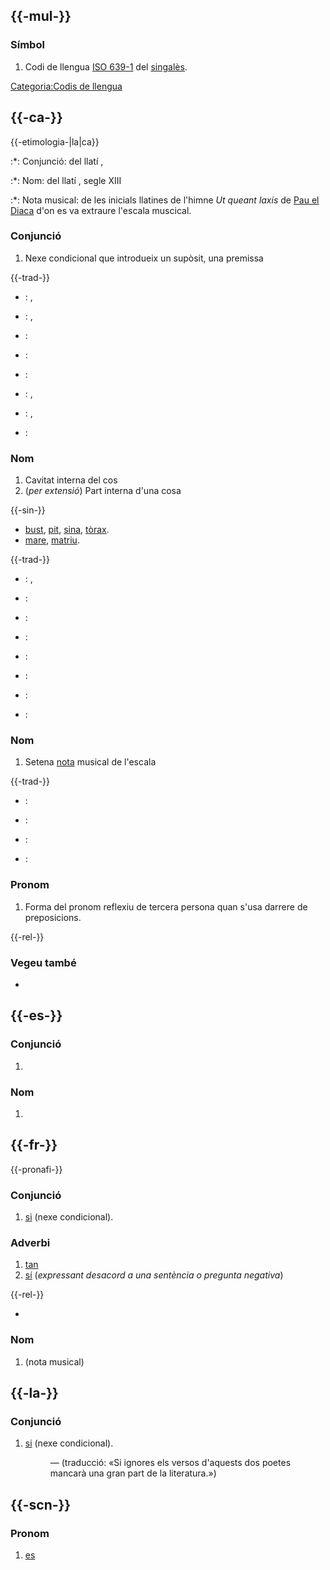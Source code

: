 {{vegeu|sí|Si|SI|sì|SÍ}}

== {{-mul-}} ==

=== Símbol ===
{{lema|mul|símbol}}

# Codi de llengua [[w:ISO 639-1|ISO 639-1]] del [[singalès]].

[[Categoria:Codis de llengua]]

== {{-ca-}} ==
{{ca-pron|/si/}}
{{-etimologia-|la|ca}}
:*: Conjunció: del llatí {{terme|la|sī}}, {{etim-s|ca|XII}}
:*: Nom: del llatí {{terme|la|sĭnus}}, segle XIII
:*: Nota musical: de les inicials llatines {{terme|la|sancte|Sancte}} {{terme|la|Ioannes}} de l'himne ''Ut queant laxis'' de [[w:Pau el Diaca|Pau el Diaca]] d'on es va extraure l'escala muscical.
{{anagrames|lang=ca|is}}

=== Conjunció ===
{{lema|ca|conjunció}}

# Nexe condicional que introdueix un supòsit, una premissa

{{-trad-}}
{{inici|Conjunció}}
* {{de}}: {{trad|de|wenn}}, {{trad|de|falls}}
* {{en}}: {{trad|en|if}}, {{trad|en|whether}}
* {{es}}: {{trad|es|si}}
* {{sl}}: {{trad|sl|če}}
{{mig}}
* {{fr}}: {{trad|fr|si}}
* {{hi}}: {{trad|hi|अगर}}, {{trad|hi|यदि}}
* {{nl}}: {{trad|nl|indien}}, {{trad|nl|als}}
* {{ru}}: {{trad|ru|если}}
{{final}}

=== Nom ===
{{ca-nom|m|p=sins}}

# Cavitat interna del cos
# (''per extensió'') Part interna d'una cosa

{{-sin-}}
* [[bust]], [[pit]], [[sina]], [[tòrax]].
* [[mare]], [[matriu]].

{{-trad-}}
{{inici|Cavitat interna}}
* {{en}}: {{trad|en|cavity}}, {{trad|en|womb}}
* {{es}}: {{trad|es|seno}}
{{mig}}
* {{fr}}: {{trad|fr|sinus}}
* {{it}}: {{trad|it|seno}}
{{final}}

{{inici|Part interna}}
* {{en}}: {{trad|en|heart}}
* {{es}}: {{trad|es|seno}}
{{mig}}
* {{fr}}: {{trad|fr|sein}}
* {{it}}: {{trad|it|seno}}
{{final}}

=== Nom ===
{{ca-nom|m}}

# Setena [[nota]] musical de l'escala

{{-trad-}}
{{inici|Nota musical}}
* {{en}}: {{trad|en|B}}
* {{es}}: {{trad|es|si}}
{{mig}}
* {{fr}}: {{trad|fr|si}}
* {{it}}: {{trad|it|si}}
{{final}}

=== Pronom ===
{{lema|ca|pronom}}

# Forma del pronom reflexiu de tercera persona quan s'usa darrere de preposicions.

{{-rel-}}
{{ca-pronoms personals}}

=== Vegeu també ===
* {{ca-dicc|diec|gdlc|optimot}}

== {{-es-}} ==
{{es-pron}}

=== Conjunció ===
{{lema|es|conj}}

# {{e|ca|si}} {{q|nexe condicional}}

=== Nom ===
{{es-nom|m}}

# {{e|ca|si}} {{q|nota musical}}

== {{-fr-}} ==
{{-pronafi-}} {{pron|fr|/si/}}

=== Conjunció ===
{{lema|fr|conj}}

# [[si#ca|si]] (nexe condicional).

=== Adverbi ===
{{lema|fr|adv}}

# [[tan]]
# [[sí]] (''expressant desacord a una sentència o pregunta negativa'')

{{-rel-}}
* {{e|fr|oui}}

=== Nom ===
{{fr-nom|m-i}}

# {{e|ca|si}} (nota musical)

== {{-la-}} ==
{{la-pron|sī}}

=== Conjunció ===
{{lema|la|conj}}

# [[si#ca|si]] (nexe condicional).
#: ''{{lleng|la|'''Si''' versus horum duorum poetarum neglegetis, magna parte litterarum carebitis.‎}}'' — (traducció: «Si ignores els versos d'aquests dos poetes mancarà una gran part de la literatura.»)

== {{-scn-}} ==

=== Pronom ===
{{lema|scn|pronom|reflexiu}}

# [[es]]
